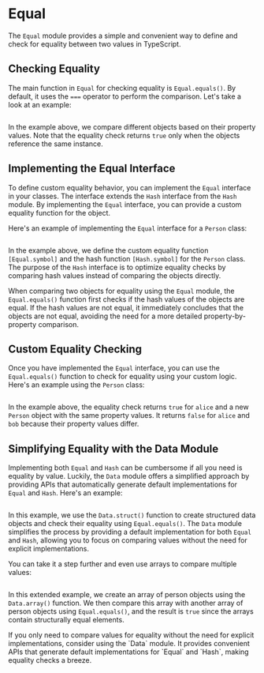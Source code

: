 
# Equal

The `Equal` module provides a simple and convenient way to define and check for equality between two values in TypeScript.

## Checking Equality

The main function in `Equal` for checking equality is `Equal.equals()`. By default, it uses the `===` operator to perform the comparison. Let's take a look at an example:

```ts file=<rootDir>/src/trait/equal/equals.ts

```

In the example above, we compare different objects based on their property values. Note that the equality check returns `true` only when the objects reference the same instance.

## Implementing the Equal Interface

To define custom equality behavior, you can implement the `Equal` interface in your classes. The interface extends the `Hash` interface from the `Hash` module. By implementing the `Equal` interface, you can provide a custom equality function for the object.

Here's an example of implementing the `Equal` interface for a `Person` class:

```ts filename="Person.ts" file=<rootDir>/src/trait/equal/Person.ts

```

In the example above, we define the custom equality function `[Equal.symbol]` and the hash function `[Hash.symbol]` for the `Person` class. The purpose of the `Hash` interface is to optimize equality checks by comparing hash values instead of comparing the objects directly.

When comparing two objects for equality using the `Equal` module, the `Equal.equals()` function first checks if the hash values of the objects are equal. If the hash values are not equal, it immediately concludes that the objects are not equal, avoiding the need for a more detailed property-by-property comparison.

## Custom Equality Checking

Once you have implemented the `Equal` interface, you can use the `Equal.equals()` function to check for equality using your custom logic. Here's an example using the `Person` class:

```ts file=<rootDir>/src/trait/equal/custom.ts

```

In the example above, the equality check returns `true` for `alice` and a new `Person` object with the same property values. It returns `false` for `alice` and `bob` because their property values differ.

## Simplifying Equality with the Data Module

Implementing both `Equal` and `Hash` can be cumbersome if all you need is equality by value.
Luckily, the `Data` module offers a simplified approach by providing APIs that automatically generate default implementations for `Equal` and `Hash`.
Here's an example:

```ts file=<rootDir>/src/trait/equal/data.ts

```

In this example, we use the `Data.struct()` function to create structured data objects and check their equality using `Equal.equals()`. The `Data` module simplifies the process by providing a default implementation for both `Equal` and `Hash`, allowing you to focus on comparing values without the need for explicit implementations.

You can take it a step further and even use arrays to compare multiple values:

```ts file=<rootDir>/src/trait/equal/data-arrays.ts

```

In this extended example, we create an array of person objects using the `Data.array()` function. We then compare this array with another array of person objects using `Equal.equals()`, and the result is `true` since the arrays contain structurally equal elements.

<Idea>
  If you only need to compare values for equality without the need for explicit
  implementations, consider using the `Data` module. It provides convenient APIs
  that generate default implementations for `Equal` and `Hash`, making equality
  checks a breeze.
</Idea>

